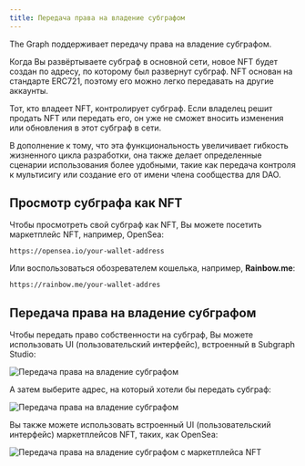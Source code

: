 ```yaml
---
title: Передача права на владение субграфом
---
```


The Graph поддерживает передачу права на владение субграфом.

Когда Вы развёртываете субграф в основной сети, новое NFT будет создан по адресу, по которому был развернут субграф. NFT основан на стандарте ERC721, поэтому его можно легко передавать на другие аккаунты.

Тот, кто владеет NFT, контролирует субграф. Если владелец решит продать NFT или передать его, он уже не сможет вносить изменения или обновления в этот субграф в сети.

В дополнение к тому, что эта функциональность увеличивает гибкость жизненного цикла разработки, она также делает определенные сценарии использования более удобными, такие как передача контроля к мультисигу или создание его от имени члена сообщества для DAO.

## Просмотр субграфа как NFT

Чтобы просмотреть свой субграф как NFT, Вы можете посетить маркетплейс NFT, например, OpenSea:

```
https://opensea.io/your-wallet-address
```

Или воспользоваться обозревателем кошелька, например, **Rainbow.me**:

```
https://rainbow.me/your-wallet-addres
```

## Передача права на владение субграфом

Чтобы передать право собственности на субграф, Вы можете использовать UI (пользовательский интерфейс), встроенный в Subgraph Studio:

![Передача права на владение субграфом](/img/subgraph-ownership-transfer-1.png)

А затем выберите адрес, на который хотели бы передать субграф:

![Передача права на владение субграфом](/img/subgraph-ownership-transfer-2.png)

Вы также можете использовать встроенный UI (пользовательский интерфейс) маркетплейсов NFT, таких, как OpenSea:

![Передача права на владение субграфом с маркетплейса NFT](/img/subgraph-ownership-transfer-nft-marketplace.png)
